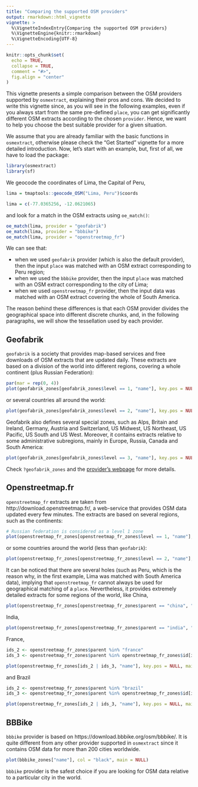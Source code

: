 ```yaml
---
title: "Comparing the supported OSM providers"
output: rmarkdown::html_vignette
vignette: >
  %\VignetteIndexEntry{Comparing the supported OSM providers}
  %\VignetteEngine{knitr::rmarkdown}
  %\VignetteEncoding{UTF-8}
---
```


```r
knitr::opts_chunk$set(
  echo = TRUE,
  collapse = TRUE,
  comment = "#>", 
  fig.align = "center"
)
```

This vignette presents a simple comparison between the OSM providers supported by `osmextract`, explaining their pros and cons. 
We decided to write this vignette since, as you will see in the following examples, even if you always start from the same pre-defined `place`, you can get significantly different OSM extracts according to the chosen `provider`. 
Hence, we want to help you choose the best suitable provider for a given situation. 

We assume that you are already familiar with the basic functions in `osmextract`, otherwise please check the "Get Started" vignette for a more detailed introduction. 
Now, let's start with an example, but, first of all, we have to load the package: 

```r
library(osmextract)
library(sf)
```

We geocode the coordinates of Lima, the Capital of Peru, 

```r
lima = tmaptools::geocode_OSM("Lima, Peru")$coords
```

```r
lima = c(-77.0365256, -12.0621065)
```

and look for a match in the OSM extracts using `oe_match()`: 

```r
oe_match(lima, provider = "geofabrik")
oe_match(lima, provider = "bbbike")
oe_match(lima, provider = "openstreetmap_fr")
```

We can see that: 

* when we used `geofabrik` provider (which is also the default provider), then the input `place` was matched with an OSM extract corresponding to Peru region; 
* when we used the `bbbike` provider, then the input `place` was matched with an OSM extract corresponding to the city of Lima; 
* when we used `openstreetmap_fr` provider, then the input data was matched with an OSM extract covering the whole of South America. 

The reason behind these differences is that each OSM provider divides the geographical space into different discrete chunks, and, in the following paragraphs, we will show the tessellation used by each provider. 

## Geofabrik

`geofabrik` is a society that provides map-based services and free downloads of OSM extracts that are updated daily. 
These extracts are based on a division of the world into different regions, covering a whole continent (plus Russian Federation): 

```r
par(mar = rep(0, 4))
plot(geofabrik_zones[geofabrik_zones$level == 1, "name"], key.pos = NULL, main = NULL)
```

or several countries all around the world: 

```r
plot(geofabrik_zones[geofabrik_zones$level == 2, "name"], key.pos = NULL, main = NULL)
```

Geofabrik also defines several special zones, such as Alps, Britain and Ireland, Germany, Austria and Switzerland, US Midwest, US Northeast, US Pacific, US South and US West. 
Moreover, it contains extracts relative to some administrative subregions, mainly in Europe, Russia, Canada and South America: 

```r
plot(geofabrik_zones[geofabrik_zones$level == 3, "name"], key.pos = NULL, main = NULL)
```

Check `?geofabrik_zones` and the [provider's webpage](http://download.geofabrik.de/) for more details. 

## Openstreetmap.fr

`openstreetmap_fr` extracts are taken from http://download.openstreetmap.fr/, a web-service that provides OSM data updated every few minutes. 
The extracts are based on several regions, such as the continents: 

```r
# Russian federation is considered as a level 1 zone
plot(openstreetmap_fr_zones[openstreetmap_fr_zones$level == 1, "name"], key.pos = NULL, main = NULL)
```

or some countries around the world (less than `geofabrik`): 

```r
plot(openstreetmap_fr_zones[openstreetmap_fr_zones$level == 2, "name"], key.pos = NULL, main = NULL)
```

It can be noticed that there are several holes (such as Peru, which is the reason why, in the first example, Lima was matched with South America data), implying that `openstreetmap_fr` cannot always be used for geographical matching of a `place`. 
Nevertheless, it provides extremely detailed extracts for some regions of the world, like China, 

```r
plot(openstreetmap_fr_zones[openstreetmap_fr_zones$parent == "china", "name"], key.pos = NULL, main = NULL)
```

India, 

```r
plot(openstreetmap_fr_zones[openstreetmap_fr_zones$parent == "india", "name"], key.pos = NULL, main = NULL)
```

France, 

```r
ids_2 <- openstreetmap_fr_zones$parent %in% "france"
ids_3 <- openstreetmap_fr_zones$parent %in% openstreetmap_fr_zones$id[ids_2]

plot(openstreetmap_fr_zones[ids_2 | ids_3, "name"], key.pos = NULL, main = NULL)
```

and Brazil

```r
ids_2 <- openstreetmap_fr_zones$parent %in% "brazil"
ids_3 <- openstreetmap_fr_zones$parent %in% openstreetmap_fr_zones$id[ids_2]

plot(openstreetmap_fr_zones[ids_2 | ids_3, "name"], key.pos = NULL, main = NULL)
```

## BBBike

`bbbike` provider is based on https://download.bbbike.org/osm/bbbike/. 
It is quite different from any other provider supported in `osmextract` since it contains OSM data for more than 200 cities worldwide. 

```r
plot(bbbike_zones["name"], col = "black", main = NULL)
```

`bbbike` provider is the safest choice if you are looking for OSM data relative to a particular city in the world.

